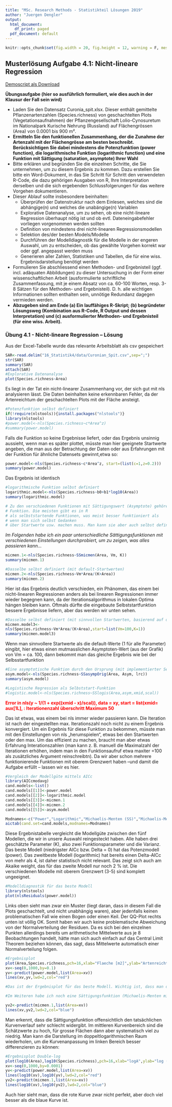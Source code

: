 ```yaml
---
title: "MSc. Research Methods - Statistikteil Lösungen 2019"
author: "Juergen Dengler"
output:
  html_document:
    df_print: paged
  pdf_document: default
---
```


```r
knitr::opts_chunk$set(fig.width = 20, fig.height = 12, warning = F, message = F, fig.pos = 'H',results = "show")
```

## Musterlösung Aufgabe 4.1: Nicht-lineare Regression

[Demoscript als Download](16_Statistik4/RFiles/Loesung_Uebung_4.1_v.02.R)

**Übungsaufgabe (hier so ausführlich formuliert, wie dies auch in der Klausur der Fall sein wird)**

- Laden Sie den Datensatz Curonia_spit.xlsx. Dieser enthält gemittelte            
  Pflanzenartenzahlen (Species.richness) von geschachtelten Plots 
  (Vegetationsaufnahmen) der Pflanzengesellschaft Lolio-Cynosuretum im
  Nationalpark Kurische Nehrung (Russland) auf Flächengrössen (Area) von 0.0001 bis
  900 m².
- **Ermitteln Sie den funktionellen Zusammenhang, der die Zunahme der Artenzahl mit der     Flächengrösse am besten beschreibt. Berücksichtigen Sie dabei mindestens die            Potenzfunktion (power function), die logarithmische Funktion (logarithmic function)     und eine Funktion mit Sättigung (saturation, asymptote) Ihrer Wahl**
- Bitte erklären und begründen Sie die einzelnen Schritte, die Sie unternehmen, um zu
  diesem Ergebnis zu kommen. Dazu erstellen Sie bitte ein Word-Dokument, in das Sie
  Schritt für Schritt den verwendeten R-Code, die dazu gehörigen Ausgaben von R, Ihre
  Interpretation derselben und die sich ergebenden Schlussfolgerungen für das weitere
  Vorgehen dokumentieren.
- Dieser Ablauf sollte insbesondere beinhalten:
    - Überprüfen der Datenstruktur nach dem Einlesen, welches sind die abhängige(n)
      und welches die unabängige(n) Variablen
    - Explorative Datenanalyse, um zu sehen, ob eine nicht-lineare Regression überhaupt
      nötig ist und ob evtl. Dateneingabefehler vorliegen vorgenommen werden sollten
    - Definition von mindestens drei nicht-linearen Regressionsmodellen
    - Selektion des/der besten Models/Modelle
    - Durchführen der Modelldiagnostik für die Modelle in der engeren Auswahl, um zu
      entscheiden, ob das gewählte Vorgehen korrekt war oder ggf. angepasst werden
      muss
    - Generieren aller Zahlen, Statistiken und Tabellen, die für eine wiss.
      Ergebnisdarstellung benötigt werden
- Formulieren Sie abschliessend einen Methoden- und Ergebnisteil (ggf. incl.
  adäquaten Abbildungen) zu dieser Untersuchung in der Form einer
  wissenschaftlichen Arbeit (ausformulierte schriftliche Zusammenfassung, mit je
  einem Absatz von ca. 60-100 Worten, resp. 3-8 Sätzen für den Methoden- und
  Ergebnisteil). D. h. alle wichtigen Informationen sollten enthalten sein, unnötige
  Redundanz dagegen vermieden werden.
- **Abzugeben sind am Ende (a) Ein lauffähiges R-Skript; (b) begründeter Lösungsweg       (Kombination aus R-Code, R Output und dessen Interpretation) und (c)                  ausformulierter Methoden- und Ergebnisteil (für eine wiss. Arbeit).**


### Übung 4.1 - Nicht-lineare Regression -- Lösung

Aus der Excel-Tabelle wurde das relevante Arbeitsblatt als csv gespeichert

```r
SAR<-read.delim("16_Statistik4/data/Curonian_Spit.csv",sep=";")
str(SAR)
summary(SAR)
attach(SAR)
#Explorative Datenanalyse
plot(Species.richness~Area)
```

Es liegt in der Tat ein nicht-linearer Zusammenhang vor, der sich gut mit nls analysieren lässt.
Die Daten beinhalten keine erkennbaren Fehler, da der Artenreichtum der geschachtelten
Plots mit der Fläche ansteigt.

```r
#Potenzfunktion selbst definiert
if(!require(nlstools)){install.packages("nlstools")}
library(nlstools)
#power.model<-nls(Species.richness~c*Area^z)
#summary(power.model)
```
Falls die Funktion so keine Ergebnisse liefert, oder das Ergebnis unsinnig aussieht, wenn man
es später plottet, müsste man hier geeignete Startwerte angeben, die man aus der
Betrachtung der Daten oder aus Erfahrungen mit der Funktion für ähnliche Datensets gewinnt,etwa so:

```r
power.model<-nls(Species.richness~c*Area^z, start=(list(c=1,z=0.2)))
summary(power.model)
```
Das Ergebnis ist identisch

```r
#logarithmische Funktion selbst definiert
logarithmic.model<-nls(Species.richness~b0+b1*log10(Area))
summary(logarithmic.model)

# Zu den verschiedenen Funktionen mit Sättigungswert (Asymptote) gehören  Michaelis-Menten, das aymptotische Modell durch den Ursprung und die logistische
# Funktion. Die meisten gibt es in R
# als selbststartende Funktionen, was meist besser funktioniert als
# wenn man sich selbst Gedanken
# über Startwerte usw. machen muss. Man kann sie aber auch selbst definieren
```
_Im Folgenden habe ich ein paar unterschiedliche Sättigungsfunktionen mit verschiedenen Einstellungen durchprobiert, um zu zeigen, was alles passieren kann…_

```r
micmen.1<-nls(Species.richness~SSmicmen(Area, Vm, K))
summary(micmen.1)

#Dasselbe selbst definiert (mit default-Startwerten)
micmen.2<-nls(Species.richness~Vm*Area/(K+Area))
summary(micmen.2)
```

Hier ist das Ergebnis deutlich verschieden, ein Phänomen, das einem bei nicht-linearen
Regressionen anders als bei linearen Regressionen immer wieder begegnen kann, da der
Iterationsalgorithmus in lokalen Optima hängen bleiben kann. Oftmals dürfte die eingebaute
Selbststartfunktion bessere Ergebnisse liefern, aber das werden wir unten sehen.

```r
#Dasselbe selbst definiert (mit sinnvollen Startwerten, basierend auf dem Plot)
micmen.model3<-
nls(Species.richness~Vm*Area/(K+Area),start=list(Vm=100,K=1))
summary(micmen.model3)
```

Wenn man sinnvollere Startwerte als die default-Werte (1 für alle Parameter) eingibt, hier etwas einen mutmasslichen Asymptoten-Wert (aus der Grafik) von Vm = ca. 100, dann bekommt man das gleiche Ergebnis wie bei der Selbsstartfunktion

```r
#Eine asymptotische Funktion durch den Ursprung (mit implementierter Selbststartfunktion)
asym.model<-nls(Species.richness~SSasympOrig(Area, Asym, lrc))
summary(asym.model)

#Logistische Regression als Selbststart-Funktion
#logistic.model<-nls(Species.richness~SSlogis(Area,asym,xmid,scal))
```
<font color="red">**Error in nls(y ~ 1/(1 + exp((xmid - x)/scal)), data = xy, start = list(xmid= aux[1L], : Iterationenzahl überschritt Maximum 50**</font>

Das ist etwas, was einem bei nls immer wieder passieren kann. Die Iteration ist nach der eingestellten max. Iterationszahl noch nicht zu einem Ergebnis konvergiert. Um ein Ergebnis für diese Funktion zu bekommen, müsste man mit den Einstellungen von nls „herumspielen“, etwas bei den Startwerten oder den max. Um das effizient zu machen, braucht man aber etwas Erfahrung Interationszahlen (man kann z. B. manuell die Maximalzahl der Iterationen erhöhen, indem man in den Funktionsaufruf etwa maxiter =100 als zusätzliches Argument reinschreibtn). Da wir aber schon mehrere funktionierende Funktionen mit oberem Grenzwert haben –und damit die Aufgabe erfüllt – lassen wir es hier.

```r
#Vergleich der Modellgüte mittels AICc
library(AICcmodavg)
cand.models<-list()
cand.models[[1]]<-power.model
cand.models[[2]]<-logarithmic.model
cand.models[[3]]<-micmen.1
cand.models[[4]]<-micmen.2
cand.models[[5]]<-asym.model

Modnames<-c("Power","Logarithmic","Michaelis-Menten (SS)","Michaelis-Menten","Asymptotic through origin")
aictab(cand.set=cand.models,modnames=Modnames)
```

Diese Ergebnistabelle vergleicht die Modellgüte zwischen den fünf Modellen, die wir in unsere Auswahl reingesteckt haben. Alle haben drei geschätzte Parameter (K), also zwei Funktionsparameter und die Varianz. Das beste Modell (niedrigster AICc bzw. Delta = 0) hat das Potenzmodell (power). Das zweitbeste Modell (logarithmic) hat bereits einen Delta-AICc von mehr als 4, ist daher statistisch nicht relevant. Das zeigt sich auch am Akaike weight, das für das zweite Modell nur noch 2 % ist. Die verschiedenen Modelle mit oberem Grenzwert (3-5) sind komplett ungeeignet.

```r
#Modelldiagnostik für das beste Modell
library(nlstools)
plot(nlsResiduals(power.model))
```

Links oben sieht man zwar ein Muster (liegt daran, dass in diesem Fall die Plots geschachtelt, und nicht unabhängig waren), aber jedenfalls keinen problematischen Fall wie einen Bogen oder einen Keil. Der QQ-Plot rechts unten ist völlig OK. Somit haben wir auch keine problematische Abweichung von der Normalverteilung der Residuen. Da es sich bei den einzelnen Punkten allerdings bereits um arithmetische Mittelwerte aus je 8 Beobachtungen handelt, hätte man sich auch einfach auf das Central Limit Theorem beziehen können, das sagt, dass Mittelwerte automatisch einer Normalverteilung folgen.


```r
#Ergebnisplot
plot(Area,Species.richness,pch=16,xlab="Flaeche [m2]",ylab="Artenreichtum")
xv<-seq(0,1000,by=0.1)
yv<-predict(power.model,list(Area=xv))
lines(xv,yv,lwd=2,col="red")

#Das ist der Ergebnisplot für das beste Modell. Wichtig ist, dass man die Achsen korrekt beschriftet und nicht einfach die mehr oder weniger kryptischen Spaltennamen aus R nimmt.

#Im Weiteren habe ich noch eine Sättigungsfunktion (Michaelis-Menten mit Selbststarter) zum Vergleich hinzugeplottet

yv2<-predict(micmen.1,list(Area=xv))
lines(xv,yv2,lwd=2,col="blue")
```
Man erkennt, dass die Sättigungsfunktion offensichtlich den tatsächlichen Kurvenverlauf sehr
schlecht widergibt. Im mittleren Kurvenbereich sind die Schätzwerte zu hoch, für grosse
Flächen dann aber systematisch viel zu niedrig.
Man kann die Darstellung im doppeltlogarithmischen Raum wiederholen, um die
Kurvenanpassung im linken Bereich besser differenzieren zu können:

```r
#Ergebnisplot Double-log
plot(log10(Area),log10(Species.richness),pch=16,xlab="logA",ylab="log (S)")
xv<-seq(0,1000,by=0.0001)
yv<-predict(power.model,list(Area=xv))
lines(log10(xv),log10(yv),lwd=2,col="red")
yv2<-predict(micmen.1,list(Area=xv))
lines(log10(xv),log10(yv2),lwd=2,col="blue")
```

Auch hier sieht man, dass die rote Kurve zwar nicht perfekt, aber doch viel besser als die blaue Kurve ist.
